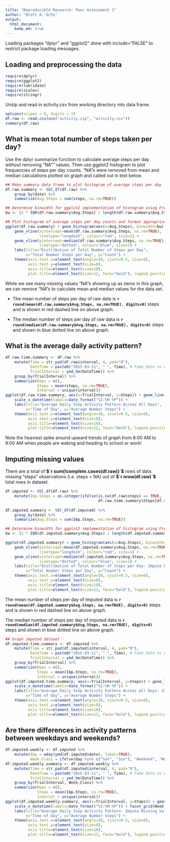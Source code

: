 ```yaml
---
title: "Reproducible Research: Peer Assessment 1"
author: "Brett A. Ochs"
output: 
  html_document:
    keep_md: true
---
```

Loading packages "dplyr" and "ggplot2" done with include="FALSE" to restrict package loading messages.

## Loading and preprocessing the data
```r
require(dplyr)
require(ggplot2)
require(lubridate)
require(scales)
require(stringr)
```

Unzip and read in activity.csv from working directory into data frame.

```r
options(scipen = 5, digits = 1)
df.raw <- read.csv(unz("activity.zip", "activity.csv"))
summary(df.raw)
```

## What is mean total number of steps taken per day?

Use the dplyr summarize function to calculate average steps per day without removing "NA"" values. Then use ggplot2 histogram to plot frequencies of steps per day counts. "NA"s were removed from mean and median calculations plotted on graph and called out in text below.

```r
## Make summary data frame to plot histogram of average steps per day
df.raw.summary <- tbl_df(df.raw) %>%
    group_by(date) %>%
    summarize(Avg.Steps = sum(steps, na.rm=TRUE))

## Determine binwidth for ggplot2 implementation of histogram using Freedman-Diaconis rule
bw <- (2 * IQR(df.raw.summary$Avg.Steps) / length(df.raw.summary$Avg.Steps)^(1/3))

## Plot histogram of average steps per day counts and format appropriately
ggplot(df.raw.summary) + geom_histogram(aes(x=Avg.Steps), binwidth=bw) + 
    geom_vline(xintercept=mean(df.raw.summary$Avg.Steps, na.rm=TRUE), 
               linetype="longdash", colour="red", size=1) +
    geom_vline(xintercept=median(df.raw.summary$Avg.Steps, na.rm=TRUE), 
               linetype="dotted", colour="blue", size=1) + 
    labs(title="Distribution of Total Number of Steps per Day", 
         x="Total Number Steps per Day", y="Count") + 
    theme(axis.text.x=element_text(angle=30, vjust=0.5, size=8),
          axis.text.y=element_text(size=8),
          axis.title=element_text(size=10),
          plot.title=element_text(size=12, face="bold"), legend.position="bottom")

```

While we see many missing values "NA"s showing up as zeros in this graph, we can remove "NA"s to calculate mean and median values for the data set.

- The mean number of steps per day of raw data is **`r round(mean(df.raw.summary$Avg.Steps, na.rm=TRUE), digits=0)`** steps and is shown in red dashed line on above graph.

- The median number of steps per day of raw data is **`r round(median(df.raw.summary$Avg.Steps, na.rm=TRUE), digits=0)`** steps and shown in blue dotted line on above graph.

## What is the average daily activity pattern?

```r
df.raw.time.summary <- df.raw %>%
    mutate(Time = str_pad(df.raw$interval, 4, pad="0"),
           DateTime = paste0("2015-03-11", " ", Time), # Fake date to use lubridate
           TrialInterval = ymd_hm(DateTime)) %>% 
    group_by(TrialInterval) %>%
    summarize(Reps = n(),
              Steps = mean(steps, na.rm=TRUE),
              Interval = unique(interval))
ggplot(df.raw.time.summary, aes(x=TrialInterval, y=Steps)) + geom_line() + 
    scale_x_datetime(labels=date_format("%I:%M %P")) +
    labs(title="Average Daily Step Activity Pattern Across All Days", 
         x="Time of Day", y="Average Number Steps") + 
    theme(axis.text.x=element_text(angle=30, vjust=0.5, size=8),
          axis.text.y=element_text(size=8),
          axis.title=element_text(size=10),
          plot.title=element_text(size=12, face="bold"), legend.position="bottom")
```

Note the heaviest spike around upward trends of graph from 6:00 AM to 9:00 AM when people are waking and heading to school or work!

## Imputing missing values

There are a total of **$`r sum(!complete.cases(df.raw))`$** rows of data missing "steps" observations (i.e. steps = NA) out of **$`r nrow(df.raw)`$** total rows in dataset.

```r
df.imputed <- tbl_df(df.raw) %>%
    mutate(Imp.Steps = as.integer(ifelse(is.na(df.raw$steps) == TRUE, 
                                         df.raw.time.summary$Steps[df.raw.time.summary$Interval %in% 
                                                                       df.raw$interval], df.raw$steps)))
df.imputed.summary <- tbl_df(df.imputed) %>%
    group_by(date) %>%
    summarize(Avg.Steps = sum(Imp.Steps, na.rm=TRUE))
```

```r
## Determine binwidth for ggplot2 implementation of histogram using Freedman-Diaconis rule
bw <- (2 * IQR(df.imputed.summary$Avg.Steps) / length(df.imputed.summary$Avg.Steps)^(1/3))

ggplot(df.imputed.summary) + geom_histogram(aes(x=Avg.Steps), binwidth=bw) + 
    geom_vline(xintercept=mean(df.imputed.summary$Avg.Steps, na.rm=TRUE), 
               linetype="longdash", colour="red", size=1) +
    geom_vline(xintercept=median(df.imputed.summary$Avg.Steps, na.rm=TRUE), 
               linetype="dotted", colour="blue", size=1) +
    labs(title="Distribution of Total Number of Steps per Day- Impute Missing Values", 
         x="Total Number Steps per Day", y="Count") + 
    theme(axis.text.x=element_text(angle=30, vjust=0.5, size=8),
          axis.text.y=element_text(size=8),
          axis.title=element_text(size=10),
          plot.title=element_text(size=12, face="bold"), legend.position="bottom")
```

The mean number of steps per day of imputed data is **`r round(mean(df.imputed.summary$Avg.Steps, na.rm=TRUE), digits=0)`** steps and is shown in red dashed line on above graph.

The median number of steps per day of imputed data is **`r round(median(df.imputed.summary$Avg.Steps, na.rm=TRUE), digits=0)`** steps and shown in blue dotted line on above graph.

```r
## Graph imputed dataset
df.imputed.time.summary <- df.imputed %>%
    mutate(Time = str_pad(df.imputed$interval, 4, pad="0"),
           DateTime = paste0("2015-03-11", " ", Time), # Fake date to use lubridate
           TrialInterval = ymd_hm(DateTime)) %>% 
    group_by(TrialInterval) %>%
    summarize(Reps = n(),
              Steps = mean(Imp.Steps, na.rm=TRUE),
              Interval = unique(interval))
ggplot(df.imputed.time.summary, aes(x=TrialInterval, y=Steps)) + geom_line() + 
    scale_x_datetime(labels=date_format("%I:%M %P")) +
    labs(title="Average Daily Step Activity Pattern Across All Days- Impute Missing Values", 
         x="Time of Day", y="Average Number Steps") + 
    theme(axis.text.x=element_text(angle=30, vjust=0.5, size=8),
          axis.text.y=element_text(size=8),
          axis.title=element_text(size=10),
          plot.title=element_text(size=12, face="bold"), legend.position="bottom")

```

## Are there differences in activity patterns between weekdays and weekends?

```r
df.imputed.weekly <- df.imputed %>%
    mutate(day = wday(ymd(df.imputed$date), label=TRUE),
           Week.Class = ifelse(day %in% c("Sat", "Sun"), "Weekend", "Weekday"))
df.imputed.weekly.summary <- df.imputed.weekly %>%
    mutate(Time = str_pad(df.imputed$interval, 4, pad="0"),
           DateTime = paste0("2015-03-11", " ", Time), # Fake date to use lubridate
           TrialInterval = ymd_hm(DateTime)) %>% 
    group_by(TrialInterval, Week.Class) %>%
    summarize(Reps = n(),
              Steps = mean(Imp.Steps, na.rm=TRUE),
              Interval = unique(interval))
ggplot(df.imputed.weekly.summary, aes(x=TrialInterval, y=Steps)) + geom_line() + 
    scale_x_datetime(labels=date_format("%I:%M %P")) + facet_grid(Week.Class ~ .) +
    labs(title="Average Daily Step Activity Pattern- Impute Missing Values", 
         x="Time of Day", y="Average Number Steps") + 
    theme(axis.text.x=element_text(angle=30, vjust=0.5, size=8),
          axis.text.y=element_text(size=8),
          axis.title=element_text(size=10),
          plot.title=element_text(size=12, face="bold"), legend.position="bottom")

```